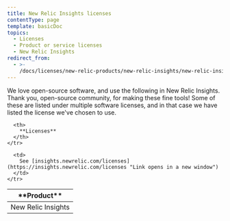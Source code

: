 ```yaml
---
title: New Relic Insights licenses
contentType: page
template: basicDoc
topics:
  - Licenses
  - Product or service licenses
  - New Relic Insights
redirect_from:
  - >-
    /docs/licenses/new-relic-products/new-relic-insights/new-relic-insights-licenses/
---
```


We love open-source software, and use the following in New Relic Insights. Thank you, open-source community, for making these fine tools! Some of these are listed under multiple software licenses, and in that case we have listed the license we've chosen to use.

<Table>
  <thead>
    <tr>
      <th width={200}>
        **Product**
      </th>

      <th>
        **Licenses**
      </th>
    </tr>
  </thead>

  <tbody>
    <tr>
      <td>
        New Relic Insights
      </td>

      <td>
        See [insights.newrelic.com/licenses](https://insights.newrelic.com/licenses "Link opens in a new window")
      </td>
    </tr>
  </tbody>
</Table>
